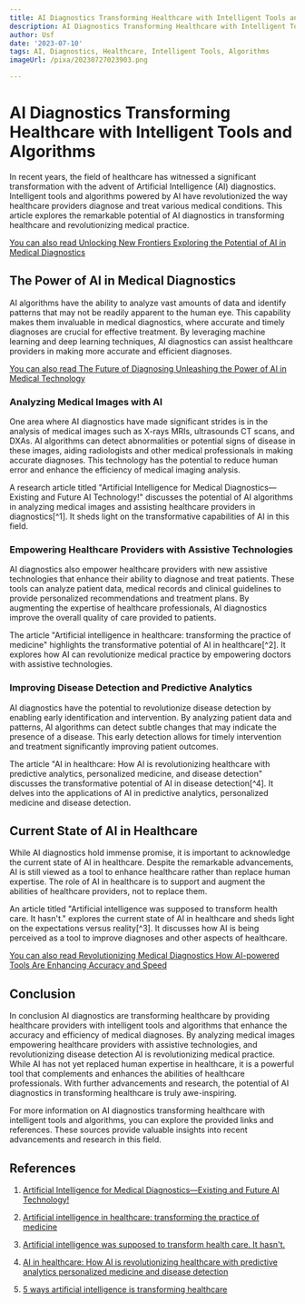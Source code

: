 ```yaml
---
title: AI Diagnostics Transforming Healthcare with Intelligent Tools and Algorithms
description: AI Diagnostics Transforming Healthcare with Intelligent Tools and Algorithms
author: Usf
date: '2023-07-10'
tags: AI, Diagnostics, Healthcare, Intelligent Tools, Algorithms
imageUrl: /pixa/20230727023903.png

---
```

# AI Diagnostics  Transforming Healthcare with Intelligent Tools and Algorithms

In recent years, the field of  healthcare has witnessed a significant transformation with the  advent of Artificial Intelligence (AI) diagnostics. Intelligent tools and algorithms powered by AI have revolutionized the  way healthcare providers diagnose and treat various medical conditions. This article explores  the remarkable potential  of AI diagnostics in transforming healthcare and revolutionizing medical practice.

[You  can also  read  Unlocking New Frontiers Exploring the Potential of AI in Medical Diagnostics](Unlocking%20New%20Frontiers%20Exploring%20the%20Potential%20of%20AI%20in%20Medical%20Diagnostics)


## The Power of AI in Medical Diagnostics

AI algorithms have the ability to analyze vast amounts of data and identify patterns that may not be readily apparent to the human eye. This capability makes them invaluable in medical diagnostics, where accurate and timely diagnoses are  crucial for  effective treatment. By  leveraging machine learning and deep learning techniques, AI diagnostics can assist healthcare providers  in making more accurate and efficient diagnoses.

[You can also read The Future of Diagnosing  Unleashing the Power of AI in  Medical Technology](The%20Future%20of%20Diagnosing%20Unleashing%20the%20Power%20of%20AI%20in%20Medical%20Technology)


### Analyzing  Medical Images with AI

One area where AI diagnostics have made significant strides  is in the analysis of medical images such as X-rays MRIs, ultrasounds CT scans, and DXAs. AI  algorithms can detect abnormalities or potential signs  of disease in these images, aiding radiologists and other medical professionals in making accurate diagnoses.  This technology has the potential to reduce human  error and  enhance the efficiency of  medical imaging analysis.

A research article titled "Artificial Intelligence for Medical Diagnostics—Existing  and Future AI Technology!" discusses the potential of AI algorithms in analyzing medical images and assisting healthcare providers in diagnostics[^1]. It sheds  light on the transformative capabilities of AI in this  field.

### Empowering Healthcare Providers with Assistive Technologies

AI diagnostics also empower healthcare providers with new assistive technologies that enhance  their ability to diagnose and treat patients. These tools can analyze patient data, medical records and clinical guidelines to provide personalized recommendations  and  treatment plans. By  augmenting the expertise of healthcare professionals, AI diagnostics improve the overall quality of care  provided  to patients.

The article "Artificial intelligence in healthcare: transforming the practice of medicine" highlights the transformative potential  of AI in healthcare[^2]. It explores how AI can  revolutionize medical practice by empowering doctors with assistive technologies.

### Improving Disease Detection and Predictive Analytics

AI diagnostics have the potential to revolutionize disease  detection by  enabling early identification and intervention. By analyzing patient data and patterns, AI algorithms can detect subtle changes that may indicate  the presence of a disease. This early detection allows for timely intervention and treatment significantly improving patient outcomes.

The article "AI in healthcare: How  AI is revolutionizing healthcare with predictive  analytics, personalized medicine, and disease detection" discusses the transformative potential of AI in disease detection[^4]. It delves into the applications  of AI in predictive analytics,  personalized medicine and  disease detection.

## Current State of AI in Healthcare

While AI diagnostics hold immense promise, it is  important to acknowledge the current state of AI in healthcare. Despite  the remarkable advancements, AI is still viewed as a tool  to enhance healthcare rather than replace human expertise.  The role of AI in  healthcare is to support and augment the  abilities of healthcare providers, not to replace them.

An article titled "Artificial intelligence was supposed to  transform health care. It hasn't." explores the current state of AI in  healthcare and  sheds light  on the  expectations versus reality[^3]. It discusses how AI is being  perceived as a tool to improve diagnoses and other aspects of healthcare.

[You  can also read Revolutionizing Medical Diagnostics  How AI-powered Tools Are Enhancing  Accuracy and Speed](Revolutionizing%20Medical%20Diagnostics%20How%20AI-powered%20Tools%20Are%20Enhancing%20Accuracy%20and%20Speed)


##  Conclusion

In conclusion AI diagnostics are  transforming healthcare by providing healthcare providers with intelligent tools and algorithms  that enhance the accuracy and efficiency of medical diagnoses. By analyzing medical images empowering healthcare  providers with assistive technologies,  and revolutionizing disease detection AI  is revolutionizing medical  practice. While AI has  not  yet replaced human expertise in healthcare, it is a powerful tool that complements and enhances the abilities of healthcare professionals. With further  advancements and research, the potential of AI diagnostics  in transforming healthcare is truly awe-inspiring.

For more information on AI diagnostics transforming healthcare with  intelligent tools and algorithms, you can explore the provided links and references. These sources provide valuable insights into recent advancements and research in this field.

##  References

1. [Artificial Intelligence for Medical Diagnostics—Existing and Future AI  Technology!](https://www.ncbi.nlm.nih.gov/pmc/articles/PMC9955430/)

2. [Artificial intelligence in  healthcare: transforming the practice of medicine](https://www.ncbi.nlm.nih.gov/pmc/articles/PMC8285156/)

3. [Artificial intelligence was supposed to transform health care.  It hasn't.](https://www.politico.com/news/2022/08/15/artificial-intelligence-health-care-00051828)

4. [AI in healthcare: How AI is revolutionizing healthcare with predictive analytics personalized medicine  and disease detection](https://www.datalinknetworks.net/dln_blog/ai-in-healthcare-how-ai-is-revolutionizing-healthcare-with-predictive-analytics-personalized-medicine-and-disease-detection)

5. [5 ways artificial intelligence is transforming healthcare](https://www.medtronic.com/us-en/our-company/ai-healthcare-technology-solutions.html)